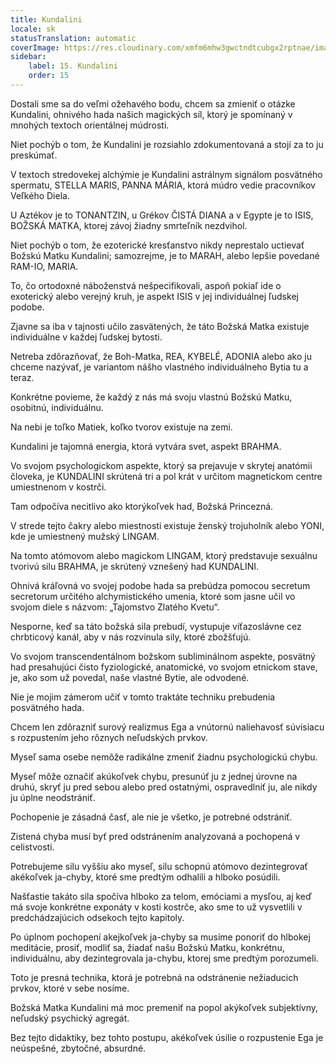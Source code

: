 ```yaml
---
title: Kundalini
locale: sk
statusTranslation: automatic
coverImage: https://res.cloudinary.com/xmfm6mhw3gwctndtcubgx2rptnae/image/upload/v1741354419/small_cover_la_gran_rebelion_28716e29d2.webp
sidebar:
    label: 15. Kundalini
    order: 15
---
```

Dostali sme sa do veľmi ožehavého bodu, chcem sa zmieniť o otázke Kundalini, ohnivého hada našich magických síl, ktorý je spomínaný v mnohých textoch orientálnej múdrosti.

Niet pochýb o tom, že Kundalini je rozsiahlo zdokumentovaná a stojí za to ju preskúmať.

V textoch stredovekej alchýmie je Kundalini astrálnym signálom posvätného spermatu, STELLA MARIS, PANNA MÁRIA, ktorá múdro vedie pracovníkov Veľkého Diela.

U Aztékov je to TONANTZIN, u Grékov ČISTÁ DIANA a v Egypte je to ISIS, BOŽSKÁ MATKA, ktorej závoj žiadny smrteľník nezdvihol.

Niet pochýb o tom, že ezoterické kresťanstvo nikdy neprestalo uctievať Božskú Matku Kundalini; samozrejme, je to MARAH, alebo lepšie povedané RAM-IO, MARIA.

To, čo ortodoxné náboženstvá nešpecifikovali, aspoň pokiaľ ide o exoterický alebo verejný kruh, je aspekt ISIS v jej individuálnej ľudskej podobe.

Zjavne sa iba v tajnosti učilo zasvätených, že táto Božská Matka existuje individuálne v každej ľudskej bytosti.

Netreba zdôrazňovať, že Boh-Matka, REA, KYBELÉ, ADONIA alebo ako ju chceme nazývať, je variantom nášho vlastného individuálneho Bytia tu a teraz.

Konkrétne povieme, že každý z nás má svoju vlastnú Božskú Matku, osobitnú, individuálnu.

Na nebi je toľko Matiek, koľko tvorov existuje na zemi.

Kundalini je tajomná energia, ktorá vytvára svet, aspekt BRAHMA.

Vo svojom psychologickom aspekte, ktorý sa prejavuje v skrytej anatómii človeka, je KUNDALINI skrútená tri a pol krát v určitom magnetickom centre umiestnenom v kostrči.

Tam odpočíva necitlivo ako ktorýkoľvek had, Božská Princezná.

V strede tejto čakry alebo miestnosti existuje ženský trojuholník alebo YONI, kde je umiestnený mužský LINGAM.

Na tomto atómovom alebo magickom LINGAM, ktorý predstavuje sexuálnu tvorivú silu BRAHMA, je skrútený vznešený had KUNDALINI.

Ohnivá kráľovná vo svojej podobe hada sa prebúdza pomocou secretum secretorum určitého alchymistického umenia, ktoré som jasne učil vo svojom diele s názvom: „Tajomstvo Zlatého Kvetu“.

Nesporne, keď sa táto božská sila prebudí, vystupuje víťazoslávne cez chrbticový kanál, aby v nás rozvinula sily, ktoré zbožšťujú.

Vo svojom transcendentálnom božskom subliminálnom aspekte, posvätný had presahujúci čisto fyziologické, anatomické, vo svojom etnickom stave, je, ako som už povedal, naše vlastné Bytie, ale odvodené.

Nie je mojim zámerom učiť v tomto traktáte techniku prebudenia posvätného hada.

Chcem len zdôrazniť surový realizmus Ega a vnútornú naliehavosť súvisiacu s rozpustením jeho rôznych neľudských prvkov.

Myseľ sama osebe nemôže radikálne zmeniť žiadnu psychologickú chybu.

Myseľ môže označiť akúkoľvek chybu, presunúť ju z jednej úrovne na druhú, skryť ju pred sebou alebo pred ostatnými, ospravedlniť ju, ale nikdy ju úplne neodstrániť.

Pochopenie je zásadná časť, ale nie je všetko, je potrebné odstrániť.

Zistená chyba musí byť pred odstránením analyzovaná a pochopená v celistvosti.

Potrebujeme silu vyššiu ako myseľ, silu schopnú atómovo dezintegrovať akékoľvek ja-chyby, ktoré sme predtým odhalili a hlboko posúdili.

Našťastie takáto sila spočíva hlboko za telom, emóciami a mysľou, aj keď má svoje konkrétne exponáty v kosti kostrče, ako sme to už vysvetlili v predchádzajúcich odsekoch tejto kapitoly.

Po úplnom pochopení akejkoľvek ja-chyby sa musíme ponoriť do hlbokej meditácie, prosiť, modliť sa, žiadať našu Božskú Matku, konkrétnu, individuálnu, aby dezintegrovala ja-chybu, ktorej sme predtým porozumeli.

Toto je presná technika, ktorá je potrebná na odstránenie nežiaducich prvkov, ktoré v sebe nosíme.

Božská Matka Kundalini má moc premeniť na popol akýkoľvek subjektívny, neľudský psychický agregát.

Bez tejto didaktiky, bez tohto postupu, akékoľvek úsilie o rozpustenie Ega je neúspešné, zbytočné, absurdné.

